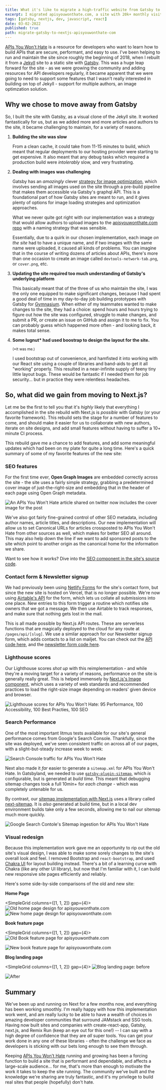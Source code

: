 ```yaml
---
title: What it's like to migrate a high-traffic website from Gatsby to Next.js
excerpt: I migrated apisyouwonthate.com, a site with 20k+ monthly visits, from Gatsby to Next.js at the end of 2021. Let's talk about what I learned from that experience.
tags: [gatsby, nextjs, dev, javascript, react]
date: 03-02-2022
published: true
path: migrate-gatsby-to-nextjs-apisyouwonthate-com
---
```


[APIs You Won't Hate](https://apisyouwonthate.com) is a resource for developers who want to learn how to build APIs that are secure, performant, and easy to use. I've been helping to run and maintain the site since roughly the beginning of 2018, when I rebuilt it from a [Jekyll](https://jekyllrb.com/) site to a static site with [Gatsby](https://www.gatsbyjs.com/). This was a huge leap forward for the site - as we were growing the community and adding resources for API developers regularly, it became apparent that we were going to need to support some features that I wasn't really interested in building on top of Jekyll - support for multiple authors, an image optimzation solution.

## Why we chose to move away from Gatsby

So, I built the site with Gatsby, as a visual clone of the Jekyll site. It worked fantastically for us, but as we added more and more articles and authors to the site, it became challenging to maintain, for a variety of reasons.

1.  **Building the site was slow**

    From a clean cache, it could take from 11-15 minutes to build, which meant that regular deployments to our hosting provider were starting to get expensive. It also meant that any debug tasks which required a production build were _intolerably_ slow, and very frustrating.

2.  **Dealing with images was challenging**

    Gatsby has an _amazingly_ clever [strategy for image optimization](https://www.gatsbyjs.com/plugins/gatsby-image/), which involves sending all images used on the site through a pre-build pipeline that makes them accessible via Gatsby's graphql API. This is a foundational part of how Gatsby sites are meant to run, and it gives plenty of options for image loading strategies and optimization approaches.

    What we never quite got right with our implementation was a strategy that would allow authors to upload images to the [apisyouwonthate.com repo](https://github.com/apisyouwonthate/apisyouwonthate.com) with a naming strategy that was sensible.

    Essentially, due to a quirk in our chosen implementation, each image _on the site_ had to have a unique name, and if two images with the same name were uploaded, it caused all kinds of problems. You can imagine that in the course of writing dozens of articles about APIs, there's more than one occasion to create an image called `devtools-network-tab.png`, or `cover.png`, etc.

3.  **Updating the site required too much understanding of Gatsby's underlying platform**

    This basically meant that of the three of us who maintain the site, I was the only one equipped to make significant changes, because I had spent a good deal of time in my day-to-day job building prototypes with Gatsby for [Gymnasium](https://thegymnasium.com). When either of my teammates wanted to make changes to the site, they had a choice: spend hours and hours trying to figure out how the site was configured, struggle to make changes, and submit a PR, _or_ create an issue on GitHub and assign it to me to fix. You can probably guess which happened more often - and looking back, it makes total sense.

4.  **Some lugnut\* had used boostrap to design the layout for the site.**

    <small>

    (\*It was me.)

    </small>

    I used bootstrap out of convenience, and hamfisted it into working with our React site using a couple of libraries and band-aids to get it all "working" properly. This resulted in a near-infinite supply of teeny tiny little layout bugs. These would be fantastic if I needed them for job security... but in practice they were relentless headaches.

## So, what did we gain from moving to Next.js?

Let me be the first to tell you that it's _highly_ likely that everything I accomplished in the site rebuild with Next.js is _possible_ with Gatsby (or your favorite framework). This rebuild sets the stage for a number of features to come, and should make it easier for us to collaborate with new authors, iterate on site designs, and add small features without having to suffer a 10+ minute CI process.

This rebuild gave me a chance to add features, and add some meaningful updates which had been on my plate for quite a long time. Here's a quick summary of some of my favorite features of the new site:

### SEO features

For the first time ever, **Open Graph Images** are embedded correctly across the site - the site uses a fairly simple strategy, grabbing a predetermined cover image of just-the-right-size and embedding that in the header of each page using Open Graph metadata.

<Image
  publicId="posts/migrate-gatsby-to-nextjs-apisyouwonthate-com/og-embeds-work"
  alt="An APIs You Won't Hate article shared on twitter now includes the cover image for the post"
  caption="Rich Open Graph embeds get much more traffic from twitter than the alternative."
/>

We've also got fairly fine-grained control of other SEO metadata, including author names, article titles, and descriptions. Our new implementation will allow us to set Canonical URLs for articles crossposted to APIs You Won't Hate from other sources as well, which makes for better SEO all around. This may also help down the line if we want to add sponsored posts to the site which point to another origin as the canonical home for the information we share.

Want to see how it works? Dive into the [SEO component in the site's source code](https://github.com/apisyouwonthate/apisyouwonthate.com/blob/main/src/components/SEO/SEO.js).

### Contact form & Newsletter signup

We had previously been using [Netlify Forms](https://www.netlify.com/products/forms/) for the site's contact form, but since the new site is hosted on Vercel, that is no longer possible. We're now using [Airtable's API](https://github.com/apisyouwonthate/apisyouwonthate.com/blob/main/src/pages/api/contact/index.js) for the form, which lets us collate all submissions into one place. New entries to this form trigger a routine which notifies site owners that we got a message. We then use Airtable to track responses, and make sure that nothing gets lost in the mail.

This is all made possible by Next.js API routes. These are serverless functions that are magically deployed to the cloud for any route at `/pages/api/[slug]`. We use a similar approach for our Newsletter signup form, which adds contacts to a list on mailjet. You can check out the [API code here](https://github.com/apisyouwonthate/apisyouwonthate.com/blob/main/src/pages/api/newsletter/index.js), and the [newsletter form code here](https://github.com/apisyouwonthate/apisyouwonthate.com/blob/main/src/components/NewsletterForm/NewsletterForm.js).

### Lighthouse scores

Our Lighthouse scores _shot up_ with this reimplementation - and while they're a moving target for a variety of reasons, performance on the site is generally really great. This is helped immensely by [Next.js's Image component](https://nextjs.org/docs/basic-features/image-optimization), which uses a variety of web standards and recommended practices to load the right-size image depending on readers' given device and browser.

<Image
  publicId="posts/migrate-gatsby-to-nextjs-apisyouwonthate-com/lighthouse-scores"
  alt="Lighthouse scores for APIs You Won't Hate: 95 Performance, 100 Accessibility, 100 Best Practies, 100 SEO"
  caption="Near-perfect lighthouse scores were far easier to land thanks to our use of Next.js Image Optimization"
/>

### Search Performance

One of the most important litmus tests available for our site's general performance comes from Google's Search Console. Thankfully, since the site was deployed, we've seen consistent traffic on across all of our pages, with a slight-but-steady increase week to week:

<Image
  publicId="posts/migrate-gatsby-to-nextjs-apisyouwonthate-com/search-results"
  alt="Search Console traffic for APIs You Won't Hate"
  caption="Search Console traffic for APIs You Won't Hate"
/>

Next also made it _far_ easier to generate a `sitemap.xml` for APIs You Won't Hate. In Gatsbyland, we needed to use [`gatsby-plugin-sitemap`](https://www.gatsbyjs.com/docs/how-to/adding-common-features/creating-a-sitemap/), which _is_ configurable, but is generated at _build time._ This meant that debugging sitemap changes took a full 10min+ for _each change_ - which was completely untenable for us.

By contrast, our [sitemap implementation with Next.js](https://github.com/apisyouwonthate/apisyouwonthate.com/blob/main/next-sitemap.js) uses a library called [next-sitemap](https://github.com/iamvishnusankar/next-sitemap). It is _also_ generated at build time, but in a local dev environment builds take only a few seconds, allowing me to nail our sitemap much more quickly.

<Image
  publicId="posts/migrate-gatsby-to-nextjs-apisyouwonthate-com/sitemap"
  alt="Google Search Contole's Sitemap ingestion for APIs You Won't Hate"
  caption="Once everything was right, we pointed Google Search Console to the new sitemap, and verified that everything was working correctly."
/>

### Visual redesign

Because this implementation work gave me an opportunity to rip out the old site's visual design, I was able to make some sorely changes to the site's overall look and feel. I removed Bootstrap and `react-bootstrap`, and used [Chakra UI](https://chakra-ui.com/) for layout building instead. There's a bit of a learning curve with Chakra (like any other UI library), but now that I'm familiar with it, I can build new responsive site pages efficiently and reliably.

Here's some side-by-side comparisons of the old and new site:

**Home Page**

<SimpleGrid columns={[1, 1, 2]} gap={4}>
  <Image
    publicId="posts/migrate-gatsby-to-nextjs-apisyouwonthate-com/home-before"
    alt="Old home page design for apisyouwonthate.com"
    caption="Home page: before"
  />
  <Image
    publicId="posts/migrate-gatsby-to-nextjs-apisyouwonthate-com/home-after"
    alt="New home page design for apisyouwonthate.com"
    caption="After"
  />
</SimpleGrid>

**Book feature page**

<SimpleGrid columns={[1, 1, 2]} gap={4}>
  <Image
    publicId="posts/migrate-gatsby-to-nextjs-apisyouwonthate-com/book-before"
    alt="Old Book feature page for apisyouwonthate.com"
    caption="Book feature page: before"
  />

  <Image
    publicId="posts/migrate-gatsby-to-nextjs-apisyouwonthate-com/book-after"
    alt="New book feature page for apisyouwonthate.com"
    caption="After"
  />
</SimpleGrid>

**Blog landing page**

<SimpleGrid columns={[1, 1, 2]} gap={4}>
<Image
  publicId="posts/migrate-gatsby-to-nextjs-apisyouwonthate-com/blog-before"
  caption="Old blog landing page for apisyouwonthate.com"
  alt="Blog landing page: before"
/>

<Image
  publicId="posts/migrate-gatsby-to-nextjs-apisyouwonthate-com/blog-after"
  caption="New blog landing page for apisyouwonthate.com"
  alt="After"
/>
</SimpleGrid>

## Summary

We've been up and running on Next for a few months now, and everything has been working smoothly. I'm really happy with how this implementation work went, and am really lucky to be able to have a wealth of choices in amazing developer communities that surround JAMstack and SSG tools. Having now built sites and companies with create-react-app, Gatsby, next.js, and Remix Run (keep an eye out for this one!) -- I can say with a high degree of confidence that they are _all_ super tools. You can get your work done in any one of these libraries - often the challenge we face as developers is sticking with our bets long enough to see them through.

Keeping [APIs You Won't Hate](https://apisyouwonthate.com) running and growing has been a forcing function to build a site that is performant and dependable, and affects a large-scale audience... for me, that's more than enough to motivate the work it takes to keep the site running. The community we've built and the knowledge we're sharing are truly fantastic, and it's my privilege to build real sites that people (hopefully) don't hate.
